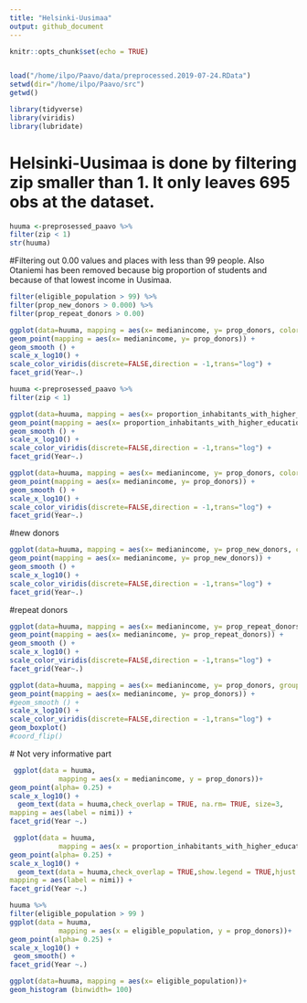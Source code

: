 ```yaml
---
title: "Helsinki-Uusimaa"
output: github_document
---
```


```r
knitr::opts_chunk$set(echo = TRUE)


load("/home/ilpo/Paavo/data/preprocessed.2019-07-24.RData")
setwd(dir="/home/ilpo/Paavo/src")
getwd()
```

```r
library(tidyverse)
library(viridis)
library(lubridate)
```



# Helsinki-Uusimaa is done by filtering zip smaller than 1. It only leaves 695 obs at the dataset. 
```r
huuma <-preprosessed_paavo %>% 
filter(zip < 1) 
str(huuma)

```

#Filtering out 0.00 values and places with less than 99 people. Also Otaniemi has been removed because big proportion of students and because of that lowest income in Uusimaa. 
```r
filter(eligible_population > 99) %>%
filter(prop_new_donors > 0.000) %>% 
filter(prop_repeat_donors > 0.00) 

```



```r


ggplot(data=huuma, mapping = aes(x= medianincome, y= prop_donors, color= eligible_population))+
geom_point(mapping = aes(x= medianincome, y= prop_donors)) +
geom_smooth () + 
scale_x_log10() +
scale_color_viridis(discrete=FALSE,direction = -1,trans="log") + 
facet_grid(Year~.)
```
```r
huuma <-preprosessed_paavo %>% 
filter(zip < 1) 

ggplot(data=huuma, mapping = aes(x= proportion_inhabitants_with_higher_education, y= prop_donors, color= eligible_population))+
geom_point(mapping = aes(x= proportion_inhabitants_with_higher_education, y= prop_donors)) +
geom_smooth () + 
scale_x_log10() +
scale_color_viridis(discrete=FALSE,direction = -1,trans="log") +
facet_grid(Year~.)
```
```r
ggplot(data=huuma, mapping = aes(x= medianincome, y= prop_donors, color= eligible_population))+
geom_point(mapping = aes(x= medianincome, y= prop_donors)) +
geom_smooth () + 
scale_x_log10() +
scale_color_viridis(discrete=FALSE,direction = -1,trans="log") + 
facet_grid(Year~.)
```



#new donors

```r
ggplot(data=huuma, mapping = aes(x= medianincome, y= prop_new_donors, color= eligible_population))+
geom_point(mapping = aes(x= medianincome, y= prop_new_donors)) +
geom_smooth () + 
scale_x_log10() +
scale_color_viridis(discrete=FALSE,direction = -1,trans="log") + 
facet_grid(Year~.)
```



#repeat donors

```r
ggplot(data=huuma, mapping = aes(x= medianincome, y= prop_repeat_donors, color= eligible_population))+
geom_point(mapping = aes(x= medianincome, y= prop_repeat_donors)) +
geom_smooth () + 
scale_x_log10() +
scale_color_viridis(discrete=FALSE,direction = -1,trans="log") + 
facet_grid(Year~.)
```


```r
ggplot(data=huuma, mapping = aes(x= medianincome, y= prop_donors, group= zip, color=eligible_population))+
geom_point(mapping = aes(x= medianincome, y= prop_donors)) +
#geom_smooth () + 
scale_x_log10() +
scale_color_viridis(discrete=FALSE,direction = -1,trans="log") + 
geom_boxplot() 
#coord_flip()
```

  # Not very informative part

```r
 ggplot(data = huuma,
            mapping = aes(x = medianincome, y = prop_donors))+
geom_point(alpha= 0.25) +
scale_x_log10() + 
  geom_text(data = huuma,check_overlap = TRUE, na.rm= TRUE, size=3,
mapping = aes(label = nimi)) + 
facet_grid(Year ~.)

```
```r
 ggplot(data = huuma,
            mapping = aes(x = proportion_inhabitants_with_higher_education, y = prop_donors))+
geom_point(alpha= 0.25) +
scale_x_log10() + 
  geom_text(data = huuma,check_overlap = TRUE,show.legend = TRUE,hjust = 0,
mapping = aes(label = nimi)) +
facet_grid(Year ~.)
```


```r
huuma %>% 
filter(eligible_population > 99 )
ggplot(data = huuma,
            mapping = aes(x = eligible_population, y = prop_donors))+
geom_point(alpha= 0.25) +
scale_x_log10() + 
 geom_smooth() +
facet_grid(Year ~.)

```

```r
ggplot(data=huuma, mapping = aes(x= eligible_population))+
geom_histogram (binwidth= 100) 
```


